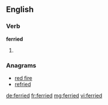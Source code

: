 ==English==

===Verb===
'''ferried'''

# {{past of|ferry}}

===Anagrams===
* [[red fire#English|red fire]]
* [[refried#English|refried]]

[[de:ferried]]
[[fr:ferried]]
[[mg:ferried]]
[[vi:ferried]]